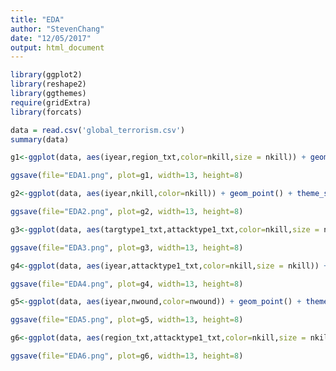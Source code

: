 ```yaml
---
title: "EDA"
author: "StevenChang"
date: "12/05/2017"
output: html_document
---
```


```r
library(ggplot2)
library(reshape2)
library(ggthemes)
require(gridExtra)
library(forcats)

data = read.csv('global_terrorism.csv')
summary(data)
```


```r

g1<-ggplot(data, aes(iyear,region_txt,color=nkill,size = nkill)) + geom_point() + theme_solarized()+ ggtitle("Year and Continent")+theme(axis.text.x= element_text(angle = 65, vjust = 0.7))

ggsave(file="EDA1.png", plot=g1, width=13, height=8)

g2<-ggplot(data, aes(iyear,nkill,color=nkill)) + geom_point() + theme_solarized()+ ggtitle("Year and death count")

ggsave(file="EDA2.png", plot=g2, width=13, height=8)

g3<-ggplot(data, aes(targtype1_txt,attacktype1_txt,color=nkill,size = nkill)) + geom_point() + theme_solarized()+ ggtitle("TargetType and AttackType")+theme(axis.text.x= element_text(angle = 65, vjust = 0.7))+ aes(x = fct_inorder(targtype1_txt))

ggsave(file="EDA3.png", plot=g3, width=13, height=8)

```

```r

g4<-ggplot(data, aes(iyear,attacktype1_txt,color=nkill,size = nkill)) + geom_point() + theme_solarized()+ ggtitle("Year and Attack Type")+theme(axis.text.x= element_text(angle = 65, vjust = 0.7))

ggsave(file="EDA4.png", plot=g4, width=13, height=8)

g5<-ggplot(data, aes(iyear,nwound,color=nwound)) + geom_point() + theme_solarized()+ ggtitle("Year and Wound")

ggsave(file="EDA5.png", plot=g5, width=13, height=8)

g6<-ggplot(data, aes(region_txt,attacktype1_txt,color=nkill,size = nkill)) + geom_point() + theme_solarized()+ ggtitle("Continent and AttackType")+theme(axis.text.x= element_text(angle = 65, vjust = 0.7))+ aes(x = fct_inorder(region_txt))

ggsave(file="EDA6.png", plot=g6, width=13, height=8)

```


